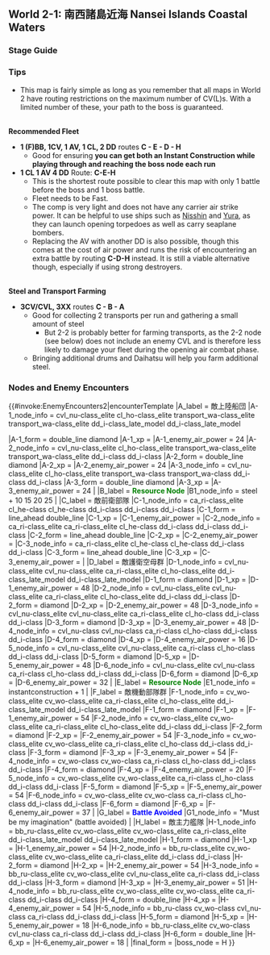 ==World 2-1: 南西諸島近海 Nansei Islands Coastal Waters==
{{LabSortieworld
| map = 02_01.png
| difficulty = ☆ ☆ ☆
| item = {{steel}} {{IC}}
| exp = 120
| code = 南西諸島哨戒 (Nansei Islands Patrol)
| jptext = 艦隊を南西諸島方面に展開！同海域の哨戒を実施、同水域に侵入した敵を排除、南西航路の安全を確保せよ！
| entext = (Pending Translation)
| aircon = {{AirControlSystem
| Map = 2-1
| Fleet = '''Light:''' CL AV 4DD<br/>'''Heavy:''' BB CV AV CL 2DD
| Route = '''Light:''' C-E-H<br/>'''Heavy:''' C-E-D-H
| AS = 81
| Notes = Highest HQ formation assumed
}}
}}
===Stage Guide===
{{MapBranchingTable
|title = 2-1 Branching Rules
|expand = true
|id = 2-1
|C -> B/resource, D, E/resource = 
* Meeting '''ANY''' of the following requirements to '''FORCE''' B:
** Amount of CV(L/B) ≥ 3
** Amount of BBV ≥ 2
*If fleet contains BBV
**Random routing between B and E if fleet also contains AV or AS
**Random routing between B and D otherwise
*If fleet contains AO
**Go to B if fleet contains no SS(V)
**Random between D and E otherwise
*Go to E if fleet contains AV.
*Otherwise, random routing between D and E.

|E/resource -> D, F, H = 
*Go to F if (F)BB(V)+CV(B/L) ≥ 5
*Go to D if fleet contains any (F)BB(V), SS(V) or CV(B/L) '''and''' contains 6 ships 
**Random between F and D if the amount of ships in fleet is not 6 (25% F, 75% D)
*Meet '''ANY''' of the following to go to H
**Fast fleet, amount of ships in fleet ≤ 5, CL = 1 and DD ≥ 3 ('''Overrides D node branching above''')
**CL ≤ 1 and DD+DE ≥ 5 (No other ship type allowed)
**Fast fleet, CL = 1 and DD ≥ 4
*Go to D if fleet doesn't meet any of the above conditions and contains 6 ships
*Otherwise, random between F and D (25% F, 75% D)

|F -> G/empty, H = 
*Go to G if the amount of ships in fleet = 6 '''OR''' (F)BB(V)+CV(L/B) ≥ 5
*Go to H if CL+DD ≥ 3
*Otherwise, random routing
}}

===Tips===
* This map is fairly simple as long as you remember that all maps in World 2 have routing restrictions on the maximum number of CV(L)s. With a limited number of these, your path to the boss is guaranteed.
<br/>'''Recommended Fleet'''
*'''1 (F)BB, 1CV, 1 AV, 1 CL, 2 DD''' routes '''C - E - D - H'''
**Good for ensuring '''you can get both an Instant Construction {{IC}} while playing through and reaching the boss node each run'''
*''' 1 CL 1 AV 4 DD''' Route: ''' C-E-H'''
** This is the shortest route possible to clear this map with only 1 battle before the boss and 1 boss battle.
** Fleet needs to be Fast. 
** The comp is very light and does not have any carrier air strike power. It can be helpful to use ships such as [[Nisshin]] and [[Yura]], as they can launch opening torpedoes as well as carry seaplane bombers.
** Replacing the AV with another DD is also possible, though this comes at the cost of air power and runs the risk of encountering an extra battle by routing '''C-D-H''' instead. It is still a viable alternative though, especially if using strong destroyers.
<br/>'''Steel and Transport Farming'''
*'''3CV/CVL, 3XX''' routes '''C - B - A'''
**Good for collecting 2 transports per run and gathering a small amount of steel
***But 2-2 is probably better for farming transports, as the 2-2 node (see below) does not include an enemy CVL and is therefore less likely to damage your fleet during the opening air combat phase. 
**Bringing additional drums and Daihatsu will help you farm additional steel.

===Nodes and Enemy Encounters===
{{#invoke:EnemyEncounters2|encounterTemplate
|A_label = 敵上陸船団
|A-1_node_info = cvl_nu-class_elite cl_ho-class_elite transport_wa-class_elite transport_wa-class_elite dd_i-class_late_model dd_i-class_late_model

|A-1_form = double_line diamond
|A-1_xp =
|A-1_enemy_air_power = 24
|A-2_node_info = cvl_nu-class_elite cl_ho-class_elite transport_wa-class_elite transport_wa-class_elite dd_i-class dd_i-class
|A-2_form = double_line diamond
|A-2_xp =
|A-2_enemy_air_power = 24
|A-3_node_info = cvl_nu-class_elite cl_ho-class_elite transport_wa-class transport_wa-class dd_i-class dd_i-class
|A-3_form = double_line diamond
|A-3_xp =
|A-3_enemy_air_power = 24
|
|B_label = '''<span style="color:green">Resource Node</span>'''
|B1_node_info = steel + 10 15 20 25
|
|C_label = 敵前衛部隊
|C-1_node_info = ca_ri-class_elite cl_he-class cl_he-class dd_i-class dd_i-class dd_i-class
|C-1_form = line_ahead double_line
|C-1_xp =
|C-1_enemy_air_power =
|C-2_node_info = ca_ri-class_elite ca_ri-class_elite cl_he-class dd_i-class dd_i-class dd_i-class
|C-2_form = line_ahead double_line
|C-2_xp =
|C-2_enemy_air_power =
|C-3_node_info = ca_ri-class_elite cl_he-class cl_he-class dd_i-class dd_i-class
|C-3_form = line_ahead double_line
|C-3_xp =
|C-3_enemy_air_power =
|
|D_label = 敵護衛空母群
|D-1_node_info = cvl_nu-class_elite cvl_nu-class_elite ca_ri-class_elite cl_ho-class_elite dd_i-class_late_model dd_i-class_late_model
|D-1_form = diamond
|D-1_xp =
|D-1_enemy_air_power = 48
|D-2_node_info = cvl_nu-class_elite cvl_nu-class_elite ca_ri-class_elite cl_ho-class_elite dd_i-class dd_i-class
|D-2_form = diamond
|D-2_xp =
|D-2_enemy_air_power = 48
|D-3_node_info = cvl_nu-class_elite cvl_nu-class_elite ca_ri-class_elite cl_ho-class dd_i-class dd_i-class
|D-3_form = diamond
|D-3_xp =
|D-3_enemy_air_power = 48
|D-4_node_info = cvl_nu-class cvl_nu-class ca_ri-class cl_ho-class dd_i-class dd_i-class
|D-4_form = diamond
|D-4_xp =
|D-4_enemy_air_power = 16
|D-5_node_info = cvl_nu-class_elite cvl_nu-class_elite ca_ri-class cl_ho-class dd_i-class dd_i-class
|D-5_form = diamond
|D-5_xp =
|D-5_enemy_air_power = 48
|D-6_node_info = cvl_nu-class_elite cvl_nu-class ca_ri-class cl_ho-class dd_i-class dd_i-class
|D-6_form = diamond
|D-6_xp =
|D-6_enemy_air_power = 32
|
|E_label = '''<span style="color:green">Resource Node</span>'''
|E1_node_info = instantconstruction + 1
|
|F_label = 敵機動部隊群
|F-1_node_info = cv_wo-class_elite cv_wo-class_elite ca_ri-class_elite cl_ho-class_elite dd_i-class_late_model dd_i-class_late_model
|F-1_form = diamond
|F-1_xp =
|F-1_enemy_air_power = 54
|F-2_node_info = cv_wo-class_elite cv_wo-class_elite ca_ri-class_elite cl_ho-class_elite dd_i-class dd_i-class
|F-2_form = diamond
|F-2_xp =
|F-2_enemy_air_power = 54
|F-3_node_info = cv_wo-class_elite cv_wo-class_elite ca_ri-class_elite cl_ho-class dd_i-class dd_i-class
|F-3_form = diamond
|F-3_xp =
|F-3_enemy_air_power = 54
|F-4_node_info = cv_wo-class cv_wo-class ca_ri-class cl_ho-class dd_i-class dd_i-class
|F-4_form = diamond
|F-4_xp =
|F-4_enemy_air_power = 20
|F-5_node_info = cv_wo-class_elite cv_wo-class_elite ca_ri-class cl_ho-class dd_i-class dd_i-class
|F-5_form = diamond
|F-5_xp =
|F-5_enemy_air_power = 54
|F-6_node_info = cv_wo-class_elite cv_wo-class ca_ri-class cl_ho-class dd_i-class dd_i-class
|F-6_form = diamond
|F-6_xp =
|F-6_enemy_air_power = 37
|
|G_label = '''<span style="color:blue">Battle Avoided</span>'''
|G1_node_info = "Must be my imagination" (battle avoided)
|
|H_label = 敵主力艦隊
|H-1_node_info = bb_ru-class_elite cv_wo-class_elite cv_wo-class_elite ca_ri-class_elite dd_i-class_late_model dd_i-class_late_model
|H-1_form = diamond
|H-1_xp =
|H-1_enemy_air_power = 54
|H-2_node_info = bb_ru-class_elite cv_wo-class_elite cv_wo-class_elite ca_ri-class_elite dd_i-class dd_i-class
|H-2_form = diamond
|H-2_xp =
|H-2_enemy_air_power = 54
|H-3_node_info = bb_ru-class_elite cv_wo-class_elite cvl_nu-class_elite ca_ri-class dd_i-class dd_i-class
|H-3_form = diamond
|H-3_xp =
|H-3_enemy_air_power = 51
|H-4_node_info = bb_ru-class_elite cv_wo-class_elite cv_wo-class_elite ca_ri-class dd_i-class dd_i-class
|H-4_form = double_line
|H-4_xp =
|H-4_enemy_air_power = 54
|H-5_node_info = bb_ru-class cv_wo-class cvl_nu-class ca_ri-class dd_i-class dd_i-class
|H-5_form = diamond
|H-5_xp =
|H-5_enemy_air_power = 18
|H-6_node_info = bb_ru-class_elite cv_wo-class cvl_nu-class ca_ri-class dd_i-class dd_i-class
|H-6_form = double_line
|H-6_xp =
|H-6_enemy_air_power = 18
|
|final_form = 
|boss_node = H
}}

{{:{{BASEPAGENAME}}/2-1/Drop list}}
